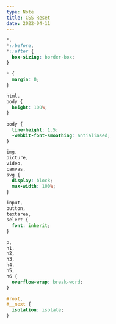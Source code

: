 ```yaml
---
type: Note
title: CSS Reset
date: 2022-04-11
---
```


```css
*,
*::before,
*::after {
  box-sizing: border-box;
}

* {
  margin: 0;
}

html,
body {
  height: 100%;
}

body {
  line-height: 1.5;
  -webkit-font-smoothing: antialiased;
}

img,
picture,
video,
canvas,
svg {
  display: block;
  max-width: 100%;
}

input,
button,
textarea,
select {
  font: inherit;
}

p,
h1,
h2,
h3,
h4,
h5,
h6 {
  overflow-wrap: break-word;
}

#root,
#__next {
  isolation: isolate;
}
```
